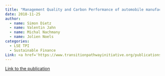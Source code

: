 ```yaml
---
title: "Management Quality and Carbon Performance of automobile manufacturers: November 2018 update"
date: 2018-11-25
author:
  - name: Simon Dietz
  - name: Valentin Jahn
  - name: Michal Nachmany
  - name: Jolien Noels 
categories: 
  - LSE TPI
  - Sustainable Finance
Link: <a href='https://www.transitionpathwayinitiative.org/publications/uploads/2018-management-quality-and-carbon-performance-of-automobile-manufacturers-november-2018-update'>Link</a>
---
```


[Link to the publication](https://www.transitionpathwayinitiative.org/publications/uploads/2018-management-quality-and-carbon-performance-of-automobile-manufacturers-november-2018-update)
